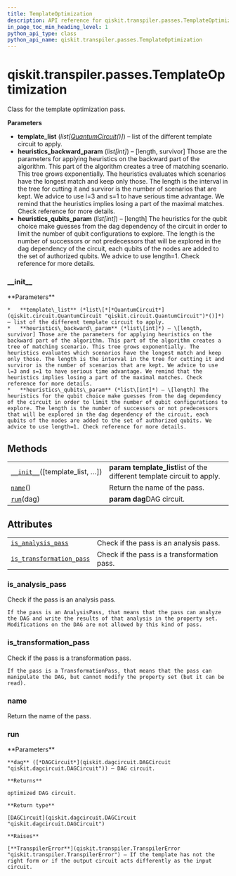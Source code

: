 ```yaml
---
title: TemplateOptimization
description: API reference for qiskit.transpiler.passes.TemplateOptimization
in_page_toc_min_heading_level: 1
python_api_type: class
python_api_name: qiskit.transpiler.passes.TemplateOptimization
---
```


<span id="qiskit-transpiler-passes-templateoptimization" />

# qiskit.transpiler.passes.TemplateOptimization

<Class id="qiskit.transpiler.passes.TemplateOptimization" isDedicatedPage={true} github="https://github.com/qiskit/qiskit/tree/stable/0.16/qiskit/transpiler/passes/optimization/template_optimization.py" signature="TemplateOptimization(*args, **kwargs)" modifiers="class">
  Class for the template optimization pass.

  **Parameters**

  *   **template\_list** (*list\[*[*QuantumCircuit*](qiskit.circuit.QuantumCircuit "qiskit.circuit.QuantumCircuit")*()]*) – list of the different template circuit to apply.
  *   **heuristics\_backward\_param** (*list\[int]*) – \[length, survivor] Those are the parameters for applying heuristics on the backward part of the algorithm. This part of the algorithm creates a tree of matching scenario. This tree grows exponentially. The heuristics evaluates which scenarios have the longest match and keep only those. The length is the interval in the tree for cutting it and surviror is the number of scenarios that are kept. We advice to use l=3 and s=1 to have serious time advantage. We remind that the heuristics implies losing a part of the maximal matches. Check reference for more details.
  *   **heuristics\_qubits\_param** (*list\[int]*) – \[length] The heuristics for the qubit choice make guesses from the dag dependency of the circuit in order to limit the number of qubit configurations to explore. The length is the number of successors or not predecessors that will be explored in the dag dependency of the circuit, each qubits of the nodes are added to the set of authorized qubits. We advice to use length=1. Check reference for more details.

  ### \_\_init\_\_

  <Function id="qiskit.transpiler.passes.TemplateOptimization.__init__" signature="__init__(template_list=None, heuristics_qubits_param=None, heuristics_backward_param=None)">
    **Parameters**

    *   **template\_list** (*list\[*[*QuantumCircuit*](qiskit.circuit.QuantumCircuit "qiskit.circuit.QuantumCircuit")*()]*) – list of the different template circuit to apply.
    *   **heuristics\_backward\_param** (*list\[int]*) – \[length, survivor] Those are the parameters for applying heuristics on the backward part of the algorithm. This part of the algorithm creates a tree of matching scenario. This tree grows exponentially. The heuristics evaluates which scenarios have the longest match and keep only those. The length is the interval in the tree for cutting it and surviror is the number of scenarios that are kept. We advice to use l=3 and s=1 to have serious time advantage. We remind that the heuristics implies losing a part of the maximal matches. Check reference for more details.
    *   **heuristics\_qubits\_param** (*list\[int]*) – \[length] The heuristics for the qubit choice make guesses from the dag dependency of the circuit in order to limit the number of qubit configurations to explore. The length is the number of successors or not predecessors that will be explored in the dag dependency of the circuit, each qubits of the nodes are added to the set of authorized qubits. We advice to use length=1. Check reference for more details.
  </Function>

  ## Methods

  |                                                                                                                                                      |                                                                          |
  | ---------------------------------------------------------------------------------------------------------------------------------------------------- | ------------------------------------------------------------------------ |
  | [`__init__`](#qiskit.transpiler.passes.TemplateOptimization.__init__ "qiskit.transpiler.passes.TemplateOptimization.__init__")(\[template\_list, …]) | **param template\_list**list of the different template circuit to apply. |
  | [`name`](#qiskit.transpiler.passes.TemplateOptimization.name "qiskit.transpiler.passes.TemplateOptimization.name")()                                 | Return the name of the pass.                                             |
  | [`run`](#qiskit.transpiler.passes.TemplateOptimization.run "qiskit.transpiler.passes.TemplateOptimization.run")(dag)                                 | **param dag**DAG circuit.                                                |

  ## Attributes

  |                                                                                                                                                                          |                                             |
  | ------------------------------------------------------------------------------------------------------------------------------------------------------------------------ | ------------------------------------------- |
  | [`is_analysis_pass`](#qiskit.transpiler.passes.TemplateOptimization.is_analysis_pass "qiskit.transpiler.passes.TemplateOptimization.is_analysis_pass")                   | Check if the pass is an analysis pass.      |
  | [`is_transformation_pass`](#qiskit.transpiler.passes.TemplateOptimization.is_transformation_pass "qiskit.transpiler.passes.TemplateOptimization.is_transformation_pass") | Check if the pass is a transformation pass. |

  ### is\_analysis\_pass

  <Attribute id="qiskit.transpiler.passes.TemplateOptimization.is_analysis_pass">
    Check if the pass is an analysis pass.

    If the pass is an AnalysisPass, that means that the pass can analyze the DAG and write the results of that analysis in the property set. Modifications on the DAG are not allowed by this kind of pass.
  </Attribute>

  ### is\_transformation\_pass

  <Attribute id="qiskit.transpiler.passes.TemplateOptimization.is_transformation_pass">
    Check if the pass is a transformation pass.

    If the pass is a TransformationPass, that means that the pass can manipulate the DAG, but cannot modify the property set (but it can be read).
  </Attribute>

  ### name

  <Function id="qiskit.transpiler.passes.TemplateOptimization.name" signature="name()">
    Return the name of the pass.
  </Function>

  ### run

  <Function id="qiskit.transpiler.passes.TemplateOptimization.run" signature="run(dag)">
    **Parameters**

    **dag** ([*DAGCircuit*](qiskit.dagcircuit.DAGCircuit "qiskit.dagcircuit.DAGCircuit")) – DAG circuit.

    **Returns**

    optimized DAG circuit.

    **Return type**

    [DAGCircuit](qiskit.dagcircuit.DAGCircuit "qiskit.dagcircuit.DAGCircuit")

    **Raises**

    [**TranspilerError**](qiskit.transpiler.TranspilerError "qiskit.transpiler.TranspilerError") – If the template has not the right form or if the output circuit acts differently as the input circuit.
  </Function>
</Class>

